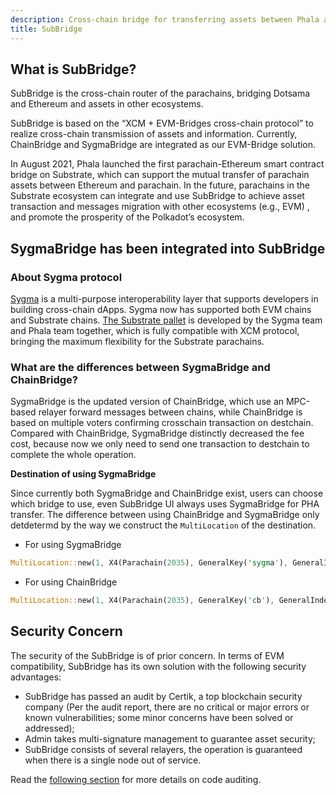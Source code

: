 ```yaml
---
description: Cross-chain bridge for transferring assets between Phala and other blockchains.
title: SubBridge
---
```



## What is SubBridge? <a href="#what-is-subbridge" id="what-is-subbridge"></a>

SubBridge is the cross-chain router of the parachains, bridging Dotsama and Ethereum and assets in other ecosystems.

SubBridge is based on the “XCM + EVM-Bridges cross-chain protocol” to realize cross-chain transmission of assets and information. Currently, ChainBridge and SygmaBridge are integrated as our EVM-Bridge solution.

In August 2021, Phala launched the first parachain-Ethereum smart contract bridge on Substrate, which can support the mutual transfer of parachain assets between Ethereum and parachain. In the future, parachains in the Substrate ecosystem can integrate and use SubBridge to achieve asset transaction and messages migration with other ecosystems (e.g., EVM) , and promote the prosperity of the Polkadot’s ecosystem.

## SygmaBridge has been integrated into SubBridge <a href="#sygma-launch" id="sygma-launch"></a>

### About Sygma protocol

[Sygma](https://buildwithsygma.com) is a multi-purpose interoperability layer that supports developers in building cross-chain dApps. Sygma now has supported both EVM chains and Substrate chains. [The Substrate pallet](https://github.com/sygmaprotocol/sygma-substrate-pallets) is developed by the Sygma team and Phala team together, which is fully compatible with XCM protocol, bringing the maximum flexibility for the Substrate parachains.

### What are the differences between SygmaBridge and ChainBridge?

SygmaBridge is the updated version of ChainBridge, which use an MPC-based relayer forward messages between chains, while ChainBridge is based on multiple voters confirming crosschain transaction on destchain. Compared with ChainBridge, SygmaBridge distinctly decreased the fee cost, because now we only need to send one transaction to destchain to complete the whole operation.

**Destination of using SygmaBridge**

Since currently both SygmaBridge and ChainBridge exist, users can choose which bridge to use, even SubBridge UI always uses SygmaBridge for PHA transfer. The difference between using ChainBridge and SygmaBridge only detdetermd by the way we construct the `MultiLocation` of the destination.

* For using SygmaBridge

```rust
MultiLocation::new(1, X4(Parachain(2035), GeneralKey('sygma'), GeneralIndex(ethereumChainId), GeneralKey(recipientAddress))
```

* For using ChainBridge

```rust
MultiLocation::new(1, X4(Parachain(2035), GeneralKey('cb'), GeneralIndex(ethereumChainId), GeneralKey(recipientAddress))
```

## Security Concern <a href="#security-concern" id="security-concern"></a>

The security of the SubBridge is of prior concern. In terms of EVM compatibility, SubBridge has its own solution with the following security advantages:

* SubBridge has passed an audit by Certik, a top blockchain security company (Per the audit report, there are no critical or major errors or known vulnerabilities; some minor concerns have been solved or addressed);
* Admin takes multi-signature management to guarantee asset security;
* SubBridge consists of several relayers, the operation is guaranteed when there is a single node out of service.

Read the [following section](/references/subbridge/technical-details#code-auditing) for more details on code auditing.
